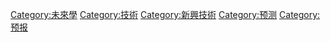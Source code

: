 [[Category:未來學|Category:未來學]]
[[Category:技術|Category:技術]]
[[Category:新興技術|Category:新興技術]]
[[Category:预测|Category:预测]]
[[Category:预报|Category:预报]]